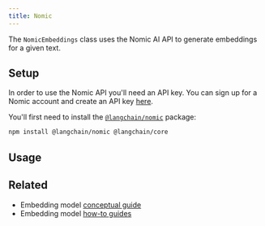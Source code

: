 ```yaml
---
title: Nomic
---
```


The `NomicEmbeddings` class uses the Nomic AI API to generate embeddings for a given text.

## Setup

In order to use the Nomic API you'll need an API key.
You can sign up for a Nomic account and create an API key [here](https://atlas.nomic.ai/).

You'll first need to install the [`@langchain/nomic`](https://www.npmjs.com/package/@langchain/nomic) package:


```bash npm
npm install @langchain/nomic @langchain/core
```

## Usage


<Nomic />

## Related

- Embedding model [conceptual guide](/oss/concepts/embedding_models)
- Embedding model [how-to guides](/oss/how-to/#embedding-models)
